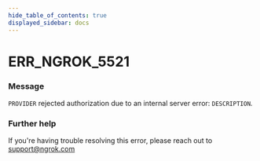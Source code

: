 ```yaml
---
hide_table_of_contents: true
displayed_sidebar: docs
---
```



# ERR_NGROK_5521

### Message

`PROVIDER` rejected authorization due to an internal server error: `DESCRIPTION`.

<ErrorDetails error="err_ngrok_5521" />

### Further help

If you're having trouble resolving this error, please reach out to [support@ngrok.com](mailto:support@ngrok.com?subject=Help%20with%20ERR_NGROK_5521)


